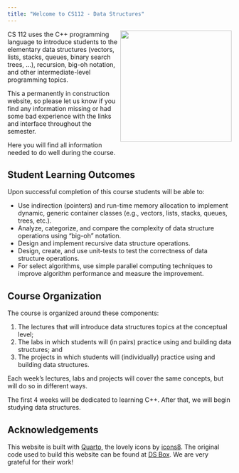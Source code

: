 ```yaml
---
title: "Welcome to CS112 - Data Structures"
---
```


![](images/cs112-logo.png){style="float: right;" fig-alt="A tree of bits" fig-align="right" width="250"}

CS 112 uses the C++ programming language to introduce students to the elementary data structures (vectors, lists, stacks, queues, binary search trees, ...), recursion, big-oh notation, and other intermediate-level programming topics.

This a permanently in construction website, so please let us know if you find any information missing or had some bad experience with the links and interface throughout the semester.

<!-- The source code for everything you see here can be found [on GitHub](https://github.com/rstudio-education/datascience-box). -->

Here you will find all information needed to do well during the course.

## Student Learning Outcomes {.unnumered}

Upon successful completion of this course students will be able to:

-   Use indirection (pointers) and run-time memory allocation to implement dynamic, generic container classes (e.g., vectors, lists, stacks, queues, trees, etc.).\
-   Analyze, categorize, and compare the complexity of data structure operations using "big-oh" notation.\
-   Design and implement recursive data structure operations.\
-   Design, create, and use unit-tests to test the correctness of data structure operations.\
-   For select algorithms, use simple parallel computing techniques to improve algorithm performance and measure the improvement.

## Course Organization {.unnumbered}

The course is organized around these components:

1.  The lectures that will introduce data structures topics at the conceptual level;
2.  The labs in which students will (in pairs) practice using and building data structures; and
3.  The projects in which students will (individually) practice using and building data structures.

Each week's lectures, labs and projects will cover the same concepts, but will do so in different ways.

The first 4 weeks will be dedicated to learning C++. After that, we will begin studying data structures.

## Acknowledgements

This website is built with [Quarto](https://quarto.org){target="_blank"}, the lovely icons by [icons8](http://icons8.com/){target="_blank"}. The original code used to build this website can be found at [DS Box](https://datasciencebox.org/){target="_blank"}. We are very grateful for their work!